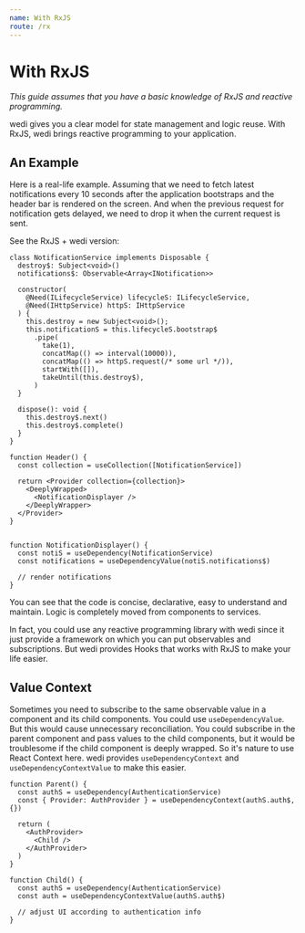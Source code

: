```yaml
---
name: With RxJS
route: /rx
---
```


# With RxJS

_This guide assumes that you have a basic knowledge of RxJS and reactive programming._

wedi gives you a clear model for state management and logic reuse. With RxJS, wedi brings reactive programming to your application.

## An Example

Here is a real-life example. Assuming that we need to fetch latest notifications every 10 seconds after the application bootstraps and the header bar is rendered on the screen. And when the previous request for notification gets delayed, we need to drop it when the current request is sent.

See the RxJS + wedi version:

```tsx
class NotificationService implements Disposable {
  destroy$: Subject<void>()
  notifications$: Observable<Array<INotification>>

  constructor(
    @Need(ILifecycleService) lifecycleS: ILifecycleService,
    @Need(IHttpService) httpS: IHttpService
  ) {
    this.destroy = new Subject<void>();
    this.notificationS = this.lifecycleS.bootstrap$
      .pipe(
        take(1),
        concatMap(() => interval(10000)),
        concatMap(() => httpS.request(/* some url */)),
        startWith([]),
        takeUntil(this.destroy$),
      )
  }

  dispose(): void {
    this.destroy$.next()
    this.destroy$.complete()
  }
}

function Header() {
  const collection = useCollection([NotificationService])

  return <Provider collection={collection}>
    <DeeplyWrapped>
      <NotificationDisplayer />
    </DeeplyWrapper>
  </Provider>
}


function NotificationDisplayer() {
  const notiS = useDependency(NotificationService)
  const notifications = useDependencyValue(notiS.notifications$)

  // render notifications
}
```

You can see that the code is concise, declarative, easy to understand and maintain. Logic is completely moved from components to services.

In fact, you could use any reactive programming library with wedi since it just provide a framework on which you can put observables and subscriptions. But wedi provides Hooks that works with RxJS to make your life easier.

## Value Context

Sometimes you need to subscribe to the same observable value in a component and its child components. You could use `useDependencyValue`. But this would cause unnecessary reconciliation. You could subscribe in the parent component and pass values to the child components, but it would be troublesome if the child component is deeply wrapped. So it's nature to use React Context here. wedi provides `useDependencyContext` and `useDependencyContextValue` to make this easier.

```tsx
function Parent() {
  const authS = useDependency(AuthenticationService)
  const { Provider: AuthProvider } = useDependencyContext(authS.auth$, {})

  return (
    <AuthProvider>
      <Child />
    </AuthProvider>
  )
}

function Child() {
  const authS = useDependency(AuthenticationService)
  const auth = useDependencyContextValue(authS.auth$)

  // adjust UI according to authentication info
}
```
